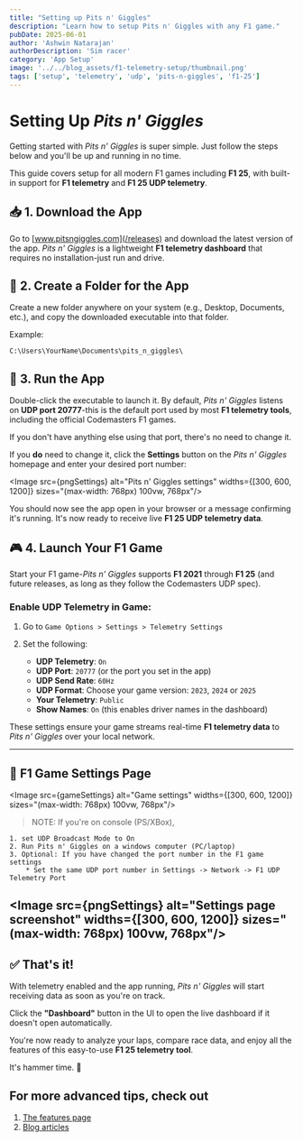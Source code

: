 ```yaml
---
title: "Setting up Pits n' Giggles"
description: "Learn how to setup Pits n' Giggles with any F1 game."
pubDate: 2025-06-01
author: 'Ashwin Natarajan'
authorDescription: 'Sim racer'
category: 'App Setup'
image: '../../blog_assets/f1-telemetry-setup/thumbnail.png'
tags: ['setup', 'telemetry', 'udp', 'pits-n-giggles', 'f1-25']
---
```



# Setting Up *Pits n' Giggles*

Getting started with *Pits n' Giggles* is super simple. Just follow the steps below and you'll be up and running in no time.

This guide covers setup for all modern F1 games including **F1 25**, with built-in support for **F1 telemetry** and **F1 25 UDP telemetry**.

## 📥 1. Download the App

Go to [www.pitsngiggles.com](/releases) and download the latest version of the app.
*Pits n' Giggles* is a lightweight **F1 telemetry dashboard** that requires no installation-just run and drive.

## 📁 2. Create a Folder for the App

Create a new folder anywhere on your system (e.g., Desktop, Documents, etc.), and copy the downloaded executable into that folder.

Example:

```
C:\Users\YourName\Documents\pits_n_giggles\
```

## 🚀 3. Run the App

Double-click the executable to launch it.
By default, *Pits n' Giggles* listens on **UDP port 20777**-this is the default port used by most **F1 telemetry tools**, including the official Codemasters F1 games.

If you don't have anything else using that port, there's no need to change it.

If you **do** need to change it, click the **Settings** button on the *Pits n' Giggles* homepage and enter your desired port number:

<Image
  src={pngSettings}
  alt="Pits n' Giggles settings"
  widths={[300, 600, 1200]}
  sizes="(max-width: 768px) 100vw, 768px"/>

You should now see the app open in your browser or a message confirming it's running. It's now ready to receive live **F1 25 UDP telemetry data**.

## 🎮 4. Launch Your F1 Game

Start your F1 game-*Pits n' Giggles* supports **F1 2021** through **F1 25** (and future releases, as long as they follow the Codemasters UDP spec).

### Enable UDP Telemetry in Game:

1. Go to `Game Options > Settings > Telemetry Settings`
2. Set the following:

   * **UDP Telemetry**: `On`
   * **UDP Port**: `20777` (or the port you set in the app)
   * **UDP Send Rate**: `60Hz`
   * **UDP Format**: Choose your game version: `2023`, `2024` or `2025`
   * **Your Telemetry**: `Public`
   * **Show Names**: `On` (this enables driver names in the dashboard)

These settings ensure your game streams real-time **F1 telemetry data** to *Pits n' Giggles* over your local network.

---

## 📸 F1 Game Settings Page

<Image
  src={gameSettings}
  alt="Game settings"
  widths={[300, 600, 1200]}
  sizes="(max-width: 768px) 100vw, 768px"/>


> NOTE: If you're on console (PS/XBox),
```
1. set UDP Broadcast Mode to On
2. Run Pits n' Giggles on a windows computer (PC/laptop)
3. Optional: If you have changed the port number in the F1 game settings
    * Set the same UDP port number in Settings -> Network -> F1 UDP Telemetry Port
```
<Image
  src={pngSettings}
  alt="Settings page screenshot"
  widths={[300, 600, 1200]}
  sizes="(max-width: 768px) 100vw, 768px"/>
---

## ✅ That's it!

With telemetry enabled and the app running, *Pits n' Giggles* will start receiving data as soon as you're on track.

Click the **"Dashboard"** button in the UI to open the live dashboard if it doesn't open automatically.

You're now ready to analyze your laps, compare race data, and enjoy all the features of this easy-to-use **F1 25 telemetry tool**.

It's hammer time. 🏁

## For more advanced tips, check out
1. [The features page](/features)
2. [Blog articles](/blog)
